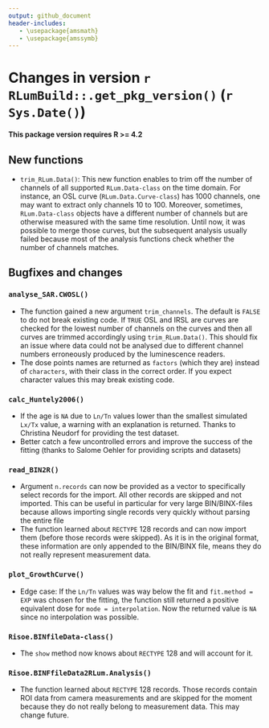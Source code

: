```yaml
---
output: github_document
header-includes:
   - \usepackage{amsmath}
   - \usepackage{amssymb}
---
```

<!-- NEWS.md was auto-generated by NEWS.Rmd. Please DO NOT edit by hand!-->

# Changes in version `r RLumBuild::.get_pkg_version()` (`r Sys.Date()`)

**This package version requires R >= 4.2**

## New functions
* `trim_RLum.Data()`: This new function enables to trim off the number of channels of all supported `RLum.Data-class` on the time domain. For instance, an OSL curve (`RLum.Data.Curve-class`) has 1000 channels, one may
want to extract only channels 10 to 100. Moreover, sometimes, `RLum.Data-class` objects have a different number
of channels but are otherwise measured with the same time resolution. Until now,
it was possible to merge those curves, but the subsequent analysis usually failed because
most of the analysis functions check whether the number of channels matches. 

## Bugfixes and changes

### `analyse_SAR.CWOSL()`
* The function gained a new argument `trim_channels`. The default is `FALSE` to do 
not break existing code. If `TRUE` OSL and IRSL are curves are checked for the lowest
number of channels on the curves and then all curves are trimmed accordingly using 
`trim_RLum.Data()`. This should fix an issue where data could not be analysed 
due to different channel numbers erroneously produced by the luminescence readers.
* The dose points names are returned as `factors` (which they are) instead of `characters`, with 
their class in the correct order. If you expect character values this may break existing code.

### `calc_Huntely2006()`
* If the age is `NA` due to `Ln/Tn` values lower than the smallest simulated `Lx/Tx` value, 
a warning with an explanation is returned. Thanks to Christina Neudorf for providing the test
dataset.
* Better catch a few uncontrolled errors and improve the success of the fitting (thanks to Salome Oehler for 
providing scripts and datasets)

### `read_BIN2R()`
* Argument `n.records` can now be provided as a vector to specifically 
select records for the import. All other records are skipped and not imported. 
This can be useful in particular for very large BIN/BINX-files because
allows importing single records very quickly without parsing the entire 
file
* The function learned about `RECTYPE` 128 records and can now import
them (before those records were skipped). As it is in the original format, these information are only appended to the BIN/BINX file, means they do not really represent measurement data. 

### `plot_GrowthCurve()`
* Edge case: If the `Ln/Tn` values was way below the fit and `fit.method = EXP` was chosen for the fitting,
the function still returned a positive equivalent dose for `mode = interpolation`. Now the returned value
is `NA` since no interpolation was possible.

### `Risoe.BINfileData-class()`
* The `show` method now knows about `RECTYPE` 128 and will account for it.

### `Risoe.BINFfileData2RLum.Analysis()` 
* The function learned about `RECTYPE` 128 records. Those records contain ROI 
data from camera measurements and are skipped for the moment because they do not 
really belong to measurement data. This may change future.
